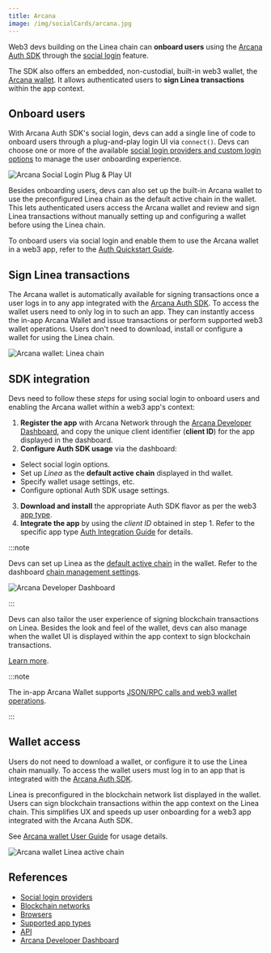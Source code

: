```yaml
---
title: Arcana
image: /img/socialCards/arcana.jpg
---
```


Web3 devs building on the Linea chain can **onboard users** using the [Arcana Auth SDK](https://arcana.network/auth) through the [social login](https://docs.arcana.network/concepts/social-login) feature. 

The SDK also offers an embedded, non-custodial, built-in web3 wallet, the [Arcana wallet](https://docs.arcana.network/concepts/anwallet/). It allows authenticated users to **sign Linea transactions** within the app context. 

## Onboard users

With Arcana Auth SDK's social login, devs can add a single line of code to onboard users through a plug-and-play login UI via `connect()`. Devs can choose one or more of the available [social login providers and custom login options](https://docs.arcana.network/setup/config-auth/) to manage the user onboarding experience. 

<div class="center-container">
  <div class="img-large">
      <img 
            src="/img/get_started/tooling/social_login/arcana/arcana_social_pnp_modal.png"
            alt="Arcana Social Login Plug & Play UI"
      />
  </div>
</div>

Besides onboarding users, devs can also set up the built-in Arcana wallet to use the preconfigured Linea chain as the default active chain in the wallet. This lets authenticated users access the Arcana wallet and review and sign Linea transactions without manually setting up and configuring a wallet before using the Linea chain.  

To onboard users via social login and enable them to use the Arcana wallet in a web3 app, refer to the [Auth Quickstart Guide](https://docs.arcana.network/quick-start/). 

## Sign Linea transactions

The Arcana wallet is automatically available for signing transactions once a user logs in to any app integrated with the [Arcana Auth SDK](https://docs.arcana.network/concepts/authsdk). To access the wallet users need to only log in to such an app. They can instantly access the in-app Arcana Wallet and issue transactions or perform supported web3 wallet operations. Users don't need to download, install or configure a wallet for using the Linea chain.

<div class="center-container">
  <div class="img-large">
      <img 
            src="/img/get_started/tooling/social_login/arcana/arcana_wallet_linea_chain.png"
            alt="Arcana wallet: Linea chain"
      />
  </div>
</div>

## SDK integration

Devs need to follow these *steps* for using social login to onboard users and enabling the Arcana wallet within a web3 app's context:

1. **Register the app** with Arcana Network through the [Arcana Developer Dashboard](https://dashboard.arcana.network/), and copy the unique client identifier (**client ID**) for the app displayed in the dashboard.
2. **Configure Auth SDK usage** via the dashboard:
  - Select social login options.
  - Set up *Linea* as the **default active chain** displayed in thd wallet.
  - Specify wallet usage settings, etc.
  - Configure optional Auth SDK usage settings.
3. **Download and install** the appropriate Auth SDK flavor as per the web3 [app type](https://docs.arcana.network/sdk-installation). 
4. **Integrate the app** by using the *client ID* obtained in step 1. Refer to the specific app type [Auth Integration Guide](https://docs.arcana.network/auth/integrate/wagmi/) for details.

:::note

Devs can set up Linea as the [default active chain](https://docs.arcana.network/setup/config-dapp-with-db/) in the wallet. Refer to the dashboard [chain management settings](https://docs.arcana.network/setup/config-wallet-chains/#evm-chains). 

<div class="center-container">
  <div class="img-large">
      <img 
            src="/img/get_started/tooling/social_login/arcana/dashboard_setup.gif"
            alt="Arcana Developer Dashboard"
      />
  </div>
</div>

:::

Devs can also tailor the user experience of signing blockchain transactions on Linea. Besides the look and feel of the wallet, devs can also manage when the wallet UI is displayed within the app context to sign blockchain 
transactions.

[Learn more](https://docs.arcana.network/user-guides/wallet-ui/).

:::note

The in-app Arcana Wallet supports [JSON/RPC calls and web3 wallet operations](https://docs.arcana.network/auth/web3-ops/evm/).

:::

## Wallet access

Users do not need to download a wallet, or configure it to use the Linea chain manually. To access the wallet users must log in to an app that is integrated with the [Arcana Auth SDK](https://arcana.network/auth).

Linea is preconfigured in the blockchain network list displayed in the wallet. Users can sign blockchain transactions within the app context on the Linea chain. This simplifies UX and speeds up user onboarding for a web3 app integrated with the Arcana Auth SDK. 

See [Arcana wallet User Guide](https://docs.arcana.network/user-guides/wallet-ui/) for usage details.


<div class="center-container">
  <div class="img-large">
      <img 
            src="/img/get_started/tooling/social_login/arcana/arcana_wallet_linea.gif"
            alt="Arcana wallet Linea active chain "
      />
  </div>
</div>

## References

* [Social login providers](https://docs.arcana.network/web3-stack/auth/)
* [Blockchain networks](https://docs.arcana.network/web3-stack/chains/)
* [Browsers](https://docs.arcana.network/web3-stack/browsers/)
* [Supported app types](https://docs.arcana.network/web3-stack/apps/)
* [API](https://docs.arcana.network/auth/auth-usage-guide/)
* [Arcana Developer Dashboard](https://dashboard.arcana.network/)
